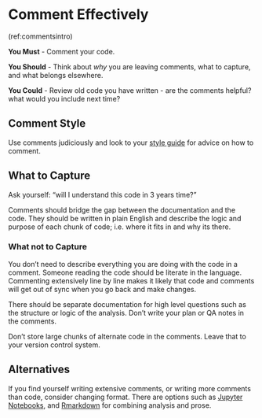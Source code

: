 # Comment Effectively {#comments}

(ref:commentsintro)

**You Must** - Comment your code.

**You Should** - Think about _why_ you are leaving comments, what to capture, and what belongs elsewhere.

**You Could** - Review old code you have written - are the comments helpful? what would you include next time?

## Comment Style
Use comments judiciously and look to your [style guide](#style_guides) for advice on how to comment.

## What to Capture
Ask yourself: “will I understand this code in 3 years time?”

Comments should bridge the gap between the documentation and the code. They should   be written in plain English and describe the logic and purpose of each chunk of code; i.e. where it fits in and why its there.

### What not to Capture
You don't need to describe everything you are doing with the code in a comment. Someone reading the code should be literate in the language. Commenting extensively line by line makes it likely that code and comments will get out of sync when you go back and make changes.

There should be separate documentation for high level questions such as the structure or logic of the analysis. Don't write your plan or QA notes in the comments.

Don't store large chunks of alternate code in the comments. Leave that to your version control system.

## Alternatives
If you find yourself writing extensive comments, or writing more comments than code, consider changing format. There are options such as [Jupyter Notebooks](https://jupyter.org/), and [Rmarkdown](https://rmarkdown.rstudio.com/) for combining analysis and prose.
